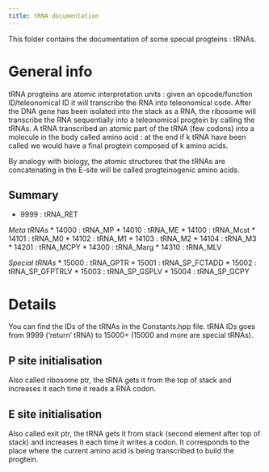 ```yaml
---
title: tRNA documentation
---
```


This folder contains the documentation of some special progteins : tRNAs.


# General info

tRNA progteins are atomic interpretation units : given an opcode/function ID/teleonomical ID it will transcribe the RNA into teleonomical code.
After the DNA gene has been isolated into the stack as a RNA, the ribosome will transcribe the RNA sequentially into a teleonomical progtein by calling the tRNAs.
A tRNA transcribed an atomic part of the tRNA (few codons) into a molecule in the body called amino acid : at the end if k tRNA have been called we would have a final progtein composed of k amino acids.

By analogy with biology, the atomic structures that the tRNAs are concatenating in the E-site will be called progteinogenic amino acids.

## Summary

* 9999 : tRNA_RET

*Meta tRNAs*
* 14000 : tRNA_MP
* 14010 : tRNA_ME
* 14100 : tRNA_Mcst
* 14101 : tRNA_M0
* 14102 : tRNA_M1
* 14103 : tRNA_M2
* 14104 : tRNA_M3
* 14201 : tRNA_MCPY
* 14300 : tRNA_Marg
* 14310 : tRNA_MLV

*Special tRNAs*
* 15000 : tRNA_GPTR
* 15001 : tRNA_SP_FCTADD
* 15002 : tRNA_SP_GFPTRLV
* 15003 : tRNA_SP_GSPLV
* 15004 : tRNA_SP_GCPY


# Details

You can find the IDs of the tRNAs in the Constants.hpp file.
tRNA IDs goes from 9999 ('return' tRNA) to 15000+ (15000 and more are special tRNAs).

## P site initialisation

Also called ribosome ptr, the tRNA gets it from the top of stack and increases it each time 
it reads a RNA codon.

## E site initialisation

Also called exit ptr, the tRNA gets it from stack (second element after top of stack) and increases 
it each time it writes a codon.
It corresponds to the place where the current amino acid is being transcribed to build the progtein.